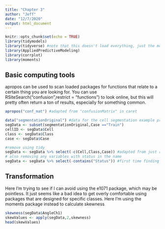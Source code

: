 ```yaml
---
title: "Chapter 3"
author: "Jeff"
date: "12/7/2020"
output: html_document
---
```


```r
knitr::opts_chunk$set(echo = TRUE)
library(tidymodels)
library(tidyverse) #note that this doesn't load everything, just the most commonly used packages
library(AppliedPredictiveModeling)
library(corrplot)
library(moments)
```

## Basic computing tools

apropos can be used to scan loaded packages for functions that relate to a certain thing you are looking for. You can use RSiteSearch("confusion",restrict = "functions") to look online, but this will pretty often return a ton of results, especially for something common.

```r
apropos("conf_mat") #adapted from "confusionMatrix" in caret
```

```r
data("segmentationOriginal") #data for the cell segmentation example project
segData <- subset(segmentationOriginal,Case =="Train")
cellID <- segData$Cell
class <- segData$Class
case <- segData$Case

#remove using tidy
segData <- segData %>% select(-c(Cell,Class,Case)) #adapted from just removing the raw column numbers in base R
# also removing any variables with status in the name
segData <- segData %>% select(-contains("Status")) #first time finding that DPLY is helpful. Base solution with Grep was less trasparent

```

## Transformation

Here I'm trying to see if I can avoid using the e1071 package, which may be pointless. It just seems like a bad idea to get overly comfortable using packages that are designed for specific classes. Here I'm using the moments package instead to calculate skewness

```r
skewness(segData$AngleCh1)
skewValues <- apply(segData,2,skewness)
head(skewValues)
```

